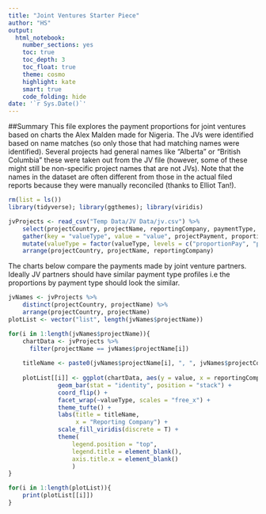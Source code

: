 ```yaml
---
title: "Joint Ventures Starter Piece"
author: "HS"
output: 
  html_notebook:
    number_sections: yes
    toc: true
    toc_depth: 3
    toc_float: true
    theme: cosmo
    highlight: kate
    smart: true
    code_folding: hide
date: '`r Sys.Date()`'
---
```


##Summary
This file explores the payment proportions for joint ventures based on charts the Alex Malden made for Nigeria. The JVs were identified based on name matches (so only those that had matching names were identified). Several projects had general names like "Alberta" or "British Columbia" these were taken out from the JV file (however, some of these might still be non-specific project names that are not JVs). Note that the names in the dataset are often different from those in the actual filed reports because they were manually reconciled (thanks to Elliot Tan!).

```r
rm(list = ls())
library(tidyverse); library(ggthemes); library(viridis)

jvProjects <- read_csv("Temp Data/JV Data/jv.csv") %>% 
    select(projectCountry, projectName, reportingCompany, paymentType, projectPayment, proportionPay) %>% 
    gather(key = "valueType", value = "value", projectPayment, proportionPay) %>% 
    mutate(valueType = factor(valueType, levels = c("proportionPay", "projectPayment"), labels = c("Payment Proportion", "Actual Payment (in USD)"))) %>% 
    arrange(projectCountry, projectName, reportingCompany)

```

The charts below compare the payments made by joint venture partners. Ideally JV partners should have similar payment type profiles i.e the proportions by payment type should look the similar.
```r
jvNames <- jvProjects %>% 
    distinct(projectCountry, projectName) %>% 
    arrange(projectCountry, projectName)
plotList <- vector("list", length(jvNames$projectName)) 

for(i in 1:length(jvNames$projectName)){
    chartData <- jvProjects %>% 
      filter(projectName == jvNames$projectName[i])
    
    titleName <- paste0(jvNames$projectName[i], ", ", jvNames$projectCountry[i])
    
    plotList[[i]] <- ggplot(chartData, aes(y = value, x = reportingCompany, fill = factor(paymentType))) + 
              geom_bar(stat = "identity", position = "stack") + 
              coord_flip() +
              facet_wrap(~valueType, scales = "free_x") +
              theme_tufte() +
              labs(title = titleName,
                   x = "Reporting Company") +
              scale_fill_viridis(discrete = T) +
              theme(
                  legend.position = "top",
                  legend.title = element_blank(),
                  axis.title.x = element_blank()
                  )
}

for(i in 1:length(plotList)){
    print(plotList[[i]])
}

```

